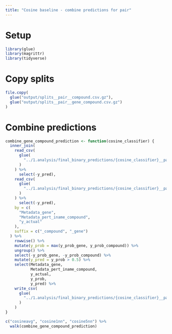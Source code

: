 ```yaml
---
title: "Cosine baseline - combine predictions for pair"
---
```


# Setup

```r
library(glue)
library(magrittr)
library(tidyverse)
```

# Copy splits

```r
file.copy(
  glue("output/splits__pair__compound.csv.gz"),
  glue("output/splits__pair__gene_compound.csv.gz")
)
```

# Combine predictions

```r
combine_gene_compound_prediction <- function(cosine_classifier) {
  inner_join(
    read_csv(
      glue(
        "../1.analysis/final_binary_predictions/{cosine_classifier}__pair__compound.csv"
      )
    ) %>%
      select(-y_pred),
    read_csv(
      glue(
        "../1.analysis/final_binary_predictions/{cosine_classifier}__pair__gene.csv"
      )
    ) %>%
      select(-y_pred),
    by = c(
      "Metadata_gene",
      "Metadata_pert_iname_compound",
      "y_actual"
    ),
    suffix = c("_compound", "_gene")
  ) %>%
    rowwise() %>%
    mutate(y_prob = max(y_prob_gene, y_prob_compound)) %>%
    ungroup() %>%
    select(-y_prob_gene, -y_prob_compound) %>%
    mutate(y_pred = y_prob > 0.5) %>%
    select(Metadata_gene,
           Metadata_pert_iname_compound,
           y_actual,
           y_prob,
           y_pred) %>%
    write_csv(
      glue(
        "../1.analysis/final_binary_predictions/{cosine_classifier}__pair__gene_compound.csv"
      )
    )
}
```


```r
c("cosineavg", "cosine1nn", "cosine5nn") %>%
  walk(combine_gene_compound_prediction)
```
